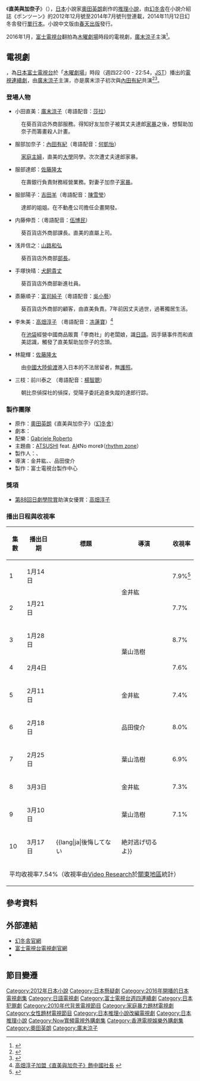 {{noteTA
|G1=JP Show
}}
{{Infobox Book
| name          = 直美與加奈子
| title_orig    = {{lang|ja|ナオミとカナコ}}
| translator    = 劉子倩
| image         = NAOMI_&_KANAKO.jpg
| image_caption = 封面
| author        = [[奧田英朗|奧田英朗]]
| illustrator   = {{link-ja|松浦栞|松浦シオリ}}
| cover_artist  = 
| country       = {{JPN}}
| language      = [[日語|日語]]
| series        = 
| subject       = 
| genre         = [[推理小說|推理小說]]、[[懸疑小說|懸疑小說]]
| publisher     = {{flagicon|Japan}} [[幻冬舎|幻冬舎]]
| pub_date      = {{flagicon|Japan}} 2014年11月12日
| english_pub_date = 
| media_type    = [[精裝書|精裝書]]、[[單行本|單行本]]
| pages         = 438頁
| isbn          = {{flagicon|Japan}}ISBN 9784344026728
| oclc          = 
| preceded_by   = 
| followed_by   = 
}}
《'''直美與加奈子'''》（{{lang-ja|ナオミとカナコ}}），[[日本|日本]]小說家[[奧田英朗|奧田英朗]]創作的[[推理小說|推理小說]]，由[[幻冬舎|幻冬舎]]在小說介紹誌《ポンツーン》的2012年12月號至2014年7月號刊登連載，2014年11月12日幻冬舎發行[[單行本|單行本]]。小說中文版由[[春天出版|春天出版]]發行。

2016年1月，[[富士電視台|富士電視台]]翻拍為[[富士電視台週四連續劇|木曜劇場]]時段的電視劇，[[廣末涼子|廣末涼子]]主演<ref>{{Cite web |url=http://www.sankei.com/entertainments/news/160112/ent1601120016-n1.html |title=フジ系「ナオミとカナコ」１４日スタート　犯罪に共感…緊迫のサスペンス |access-date=2016-02-04 |archive-date=2021-01-17 |archive-url=https://web.archive.org/web/20210117070543/https://www.sankei.com/entertainments/news/160112/ent1601120016-n1.html |dead-url=no }}</ref>。

== 電視劇 ==
{{電視節目資訊框
| 顏色       = #4682B4
| 名稱       = 直美與加奈子
| 原名       = {{lang|ja|ナオミとカナコ}}
| 圖片       = NAOMI_&_KANAKO2016.JPG
| 類型       = [[懸疑|懸疑]]
| 導演       = 金井紘、{{link-ja|葉山浩樹|葉山浩樹}}、品田俊介
| 編劇       = {{link-ja|濱田秀哉|浜田秀哉}}
| 演出       = [[廣末涼子|廣末涼子]]<!--非「主演者」請勿填入此欄。-->
| 主題曲     = 
| 國家       = {{JPN}}
| 地區       = {{JPN}}
| 語言       = [[日語|日語]]
| 季數       = 
| 集數       = 
| 製作人     = {{link-ja|長部聰介|長部聡介}}、{{link-ja|大木綾子|大木綾子}}
| 配樂       = [[Gabriele_Roberto|Gabriele Roberto]]
| 外景       = 
| 每集長     = 54分鐘（含廣告）
| 製作公司     = 富士電視台
| 頻道       = 富士電視台
| 電視網     = 
| 音訊制式   = [[立體聲|立體聲]]
| 首播國家  = {{JPN}}
| 開始       = 2016年1月14日
| 結束       = 2016年3月17日
| 首播國家1  = {{HKG}}
| 頻道1      = [[Now觀星台|Now觀星台]]
| 開始1      = 2016年2月14日
| 結束1      = 2016年4月17日
| 中國大陸名稱 = 
| 台灣名稱     = 
| 港澳名稱     = 直美與加奈子
| 馬新名稱     = 
| 官方網站   = 
| imdb_id    = 
| tv_com_id  = 
}}
{{日本作品|直美與加奈子|ナオミとカナコ}}，為[[日本|日本]][[富士電視台|富士電視台]]於「[[富士電視台週四連續劇|木曜劇場]]」時段（週四22:00 - 22:54，[[日本標準時|JST]]）播出的[[日本電視劇|電視連續劇]]，由[[廣末涼子|廣末涼子]]主演，亦是廣末涼子初次與[[內田有紀|內田有紀]]共演<ref>{{Cite web |date=2015-11-24 |url=http://www.asahi.com/and_w/interest/entertainment/CORI2065350.html |title=佐藤隆太がDV夫役で参戦！「ナオミとカナコ」新キャスト決定 |publisher=シネマカフェ |accessdate=2016-01-15}}</ref><ref>{{Cite web |url=http://www.cinemacafe.net/article/2016/01/07/36860.html |title=広末涼子＆内田有紀、初共演でお互いを褒め殺し！「憧れの存在」「凄く可愛い子」 |access-date=2016-02-04 |archive-date=2018-07-02 |archive-url=https://web.archive.org/web/20180702121943/https://www.cinemacafe.net/article/2016/01/07/36860.html |dead-url=no }}</ref>。

=== 登場人物 ===
*小田直美：[[廣末涼子|廣末涼子]]（粵語配音：[[莎拉|莎拉]]）
: 在葵百貨店外商部服務。得知好友加奈子被其丈夫達郎[[家暴|家暴]]之後，想幫助加奈子而籌畫殺人計畫。
*服部加奈子：[[內田有紀|內田有紀]]（粵語配音：[[何凱怡|何凱怡]]）
: [[家庭主婦|家庭主婦]]，直美的[[大學|大學]]同學。次次遭丈夫達郎家暴。
*服部達郎：[[佐藤隆太|佐藤隆太]]
: 在壽銀行負責財務經營業務。對妻子加奈子[[家暴|家暴]]。
*服部陽子：[[吉田羊|吉田羊]]（粵語配音：[[陳雪瑩|陳雪瑩]]）
: 達郎的姐姐。在不動產公司擔任企畫開發。
*内藤伸吾：{{link-ja|宮川一朗太|宮川一朗太}}（粵語配音：[[伍博民|伍博民]]）
: 葵百貨店外商部課長。直美的直屬上司。
*浅井信之：[[山路和弘|山路和弘]]
: 葵百貨店外商部[[部長|部長]]。
*手塚快晴：[[犬飼貴丈|犬飼貴丈]]
: 葵百貨店外商部新進社員。
*斎藤順子：[[富司純子|富司純子]]（粵語配音：[[吳小藝|吳小藝]]）
: 葵百貨店外商部的顧客，由直美負責。7年前因丈夫過世，過著獨居生活。
*李朱美：[[高畑淳子|高畑淳子]] （粵語配音：[[冼蓮寶|冼蓮寶]]）<ref>[http://news.sina.com.tw/article/20151124/15598721.html 高畑淳子加盟《直美與加奈子》飾中國社長] {{webarchive|url=https://web.archive.org/web/20160224114542/http://news.sina.com.tw/article/20151124/15598721.html |date=2016-02-24 }}</ref>
: 在[[池袋|池袋]]經營中國商品販賣「李商社」的老闆娘，識[[日語|日語]]。因手錶事件而和直美認識，觸發了直美幫助加奈子的念頭。
*林龍輝：[[佐藤隆太|佐藤隆太]] 
: 由[[中國大陸|中國大陸]][[偷渡|偷渡]]進入日本的不法居留者，無[[護照|護照]]。
*三枝：前川泰之 （粵語配音：[[楊智聰|楊智聰]]）
: 朝比奈偵探社的偵探，受陽子委託追查失蹤的達郎行踪。

=== 製作團隊 ===
* 原作：[[奧田英朗|奧田英朗]]《直美與加奈子》（[[幻冬舍|幻冬舍]]）
* 劇本：{{link-ja|濱田秀哉|浜田秀哉}}
* 配樂：[[Gabriele_Roberto|Gabriele Roberto]]
* 主題曲：[[ATSUSHI|ATSUSHI]] feat. [[AI_(歌手)|AI]]《No more》（[[rhythm_zone|rhythm zone]]）
* 製作人：{{link-ja|長部聰介|長部聡介}}、{{link-ja|大木綾子|大木綾子}}
* 導演：金井紘、{{link-ja|葉山浩樹|葉山浩樹}}、品田俊介
* 製作：富士電視台製作中心

=== 獎項 ===
* [[第88回日劇學院賞|第88回日劇學院賞]]助演女優賞：[[高畑淳子|高畑淳子]]

=== 播出日程與收視率 ===
{| class="wikitable" style="text-align:center"
|-
!集數!!播出日期!!標題!!導演!!收視率
|-
|1||1月14日||{{lang|ja|いっそ二人で殺そうか、あんたの旦那…女達の完全犯罪が始動}}</small>||rowspan="2"|金井紘||7.9%<ref>{{Cite web |date=2016-01-15 |url=http://www.oricon.co.jp/news/2065350/full/ |title=広末涼子&内田有紀『ナオミとカナコ』初回7.9% |publisher=ORICON STYLE |accessdate=2016-01-15 |archive-date=2020-11-08 |archive-url=https://web.archive.org/web/20201108111315/https://www.oricon.co.jp/news/2065350/full/ |dead-url=no }}</ref>
|-
|2||1月21日||{{lang|ja|わたし、見つけたよ。あんたの旦那を殺しても捕まらない方法…}}||7.7%
|-
|3||1月28日||{{lang|ja|これって運命だね…今動き出す完全犯罪}}||rowspan="2"|葉山浩樹||8.7%
|-
|4||2月{{0}}4日||{{lang|ja|私たち今日から親友で共犯者…}}||7.6%
|-
|5||2月11日||{{lang|ja|夫殺したこと驚くほど後悔してない}}||金井紘||7.4%
|-
|6||2月18日||{{lang|ja|お義姉さん、何かに気づいてる}}||品田俊介||8.0%
|-
|7||2月25日||{{lang|ja|どうして警察が…だまされた女}}||葉山浩樹||6.9%
|-
|8||3月{{0}}3日||{{lang|ja|私がバカだった…あなたとの共犯関係はもう終わりよ}}||金井紘||7.3%
|-
|9||3月10日||{{lang|ja|あなたが死ねば、都合がいいの}}||葉山浩樹||7.1%
|-
|10||3月17日||{{lang|ja|後悔してない!!絶対逃げ切るよ}}||||6.8%
|-
!colspan="7"|平均收視率7.54%（收視率由[[Video_Research|Video Research]]於[[關東地區|關東地區]]統計）
|}

== 參考資料 == 
{{Reflist}}

== 外部連結 ==
*[http://www.gentosha.co.jp/book/b8259.html 幻冬舎官網] {{Wayback|url=http://www.gentosha.co.jp/book/b8259.html |date=20191201125412 }}{{ja icon}}
*[http://www.fujitv.co.jp/naomi-kanako/ 富士電視台電視劇官網] {{Wayback|url=http://www.fujitv.co.jp/naomi-kanako/ |date=20210123112959 }}{{ja icon}}
*{{Twitter|naomitokanako}}

== 節目變遷 ==
{{電視節目的變遷
|電視台={{flagicon|JPN}}日本[[富士電視台|富士電視台]]
|播放檔次=[[富士電視台週四連續劇|木曜劇場]]22:00 - 22:54
|節目名稱= 直美與加奈子<br>（2016.1.14 - 2016.3.17）
|上一節目= [[大人女孩|-{大人女孩}-]]<br>（2015.10.23 - 2015.12.25）
|下一節目= [[早子老師，要結婚是真的嗎？|早子老師，要結婚是真的嗎？]]<br>（2016.4.21 - 2016.6.16）
}}
{{電視節目的變遷	
|電視台= {{HK}} [[Now觀星台|Now觀星台]]	
|播放檔次= 和風周末 星期日 22:00 - 23:00<br />2月14日 22:15 - 23:30<br />2月21日 22:15 - 23:15<br />4月3日 22:00 - 23:15
|節目名稱= 直美與加奈子<br />（2016.2.14 - 2016.4.17）
|上一節目= {{link-ja|婚活刑事|婚活刑事}}<br />（2015.11.22 - 2016.2.7）
|下一節目= [[SPECIALIST|SPECIALIST]]<br />（2016.4.24 - 2016.6.26）
|2電視台= {{HKG}} [[ViuTV|ViuTV]]
|2播放檔次= 星期六 20:30 - 21:30<br />9月24日、10月1日及11月19日 20:30 - 21:45<br />11月12日 暫停播映
|2節目名稱= 直美與加奈子<br>（2016.9.24 - 2016.12.3）
|2上一節目= -{[[大人女孩|大人女子]]}-<br>（2016.6.25 - 2016.9.17）
|2下一節目= [[火之粉|火之粉]]<br>（2016.12.10 - 2017.2.25）
}}
{{富士電視台木曜劇場}}
{{2016年香港播出之日劇}}
{{ViuTV黃金時段劇集}}
{{廣末涼子}}
{{DEFAULTSORT:NAOMI & KANAKO}}
[[Category:2012年日本小說|Category:2012年日本小說]]
[[Category:日本懸疑劇|Category:日本懸疑劇]]
[[Category:2016年開播的日本電視劇集|Category:2016年開播的日本電視劇集]]
[[Category:日語電視劇|Category:日語電視劇]]
[[Category:富士電視台週四連續劇|Category:富士電視台週四連續劇]]
[[Category:日本犯罪劇|Category:日本犯罪劇]]
[[Category:2010年代背景電視節目|Category:2010年代背景電視節目]]
[[Category:家庭暴力題材電視劇|Category:家庭暴力題材電視劇]]
[[Category:女性題材電視節目|Category:女性題材電視節目]]
[[Category:日本推理小說改編電視劇|Category:日本推理小說改編電視劇]]
[[Category:日本推理小說|Category:日本推理小說]]
[[Category:Now寬頻電視外購劇集|Category:Now寬頻電視外購劇集]]
[[Category:香港電視娛樂外購劇集|Category:香港電視娛樂外購劇集]]
[[Category:奧田英朗|Category:奧田英朗]]
[[Category:廣末涼子|Category:廣末涼子]]